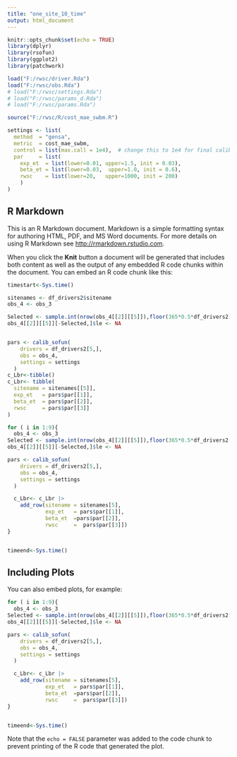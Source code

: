 ```yaml
---
title: "one_site_10_time"
output: html_document
---
```


```r
knitr::opts_chunk$set(echo = TRUE)
library(dplyr)
library(rsofun)
library(ggplot2)
library(patchwork)

load("F:/rwsc/driver.Rda")
load("F:/rwsc/obs.Rda")
# load("F:/rwsc/settings.Rda")
# load("F:/rwsc/params_d.Rda")
# load("F:/rwsc/params.Rda")

source("F:/rwsc/R/cost_mae_swbm.R")

settings <- list(
  method  = "gensa",
  metric  = cost_mae_swbm,
  control = list(max.call = 1e4),  # change this to 1e4 for final calibration
  par     = list(
    exp_et  = list(lower=0.01, upper=1.5, init = 0.03),
    beta_et = list(lower=0.03,  upper=1.0, init = 0.6),
    rwsc    = list(lower=20,   upper=1000, init = 200)
    )
)

```

## R Markdown

This is an R Markdown document. Markdown is a simple formatting syntax for authoring HTML, PDF, and MS Word documents. For more details on using R Markdown see <http://rmarkdown.rstudio.com>.

When you click the **Knit** button a document will be generated that includes both content as well as the output of any embedded R code chunks within the document. You can embed an R code chunk like this:

```r
timestart<-Sys.time()

sitenames <- df_drivers2$sitename
obs_4 <- obs_3

Selected <- sample.int(nrow(obs_4[[2]][[5]]),floor(365*0.5*df_drivers2[5,]$params_siml[[1]]$nyeartrend))
obs_4[[2]][[5]][-Selected,]$le <- NA


pars <- calib_sofun(
    drivers = df_drivers2[5,],  
    obs = obs_4,
    settings = settings
  )
c_Lbr<-tibble()
c_Lbr<- tibble(
  sitename = sitenames[[5]],
  exp_et   = pars$par[[1]],
  beta_et  = pars$par[[2]],
  rwsc     = pars$par[[3]]
)

for ( i in 1:9){
  obs_4 <- obs_3
Selected <- sample.int(nrow(obs_4[[2]][[5]]),floor(365*0.5*df_drivers2[5,]$params_siml[[1]]$nyeartrend))
obs_4[[2]][[5]][-Selected,]$le <- NA

pars <- calib_sofun(
    drivers = df_drivers2[5,],  
    obs = obs_4,
    settings = settings
  ) 

  c_Lbr<- c_Lbr |>
    add_row(sitename = sitenames[5],
            exp_et   = pars$par[[1]],
            beta_et  =pars$par[[2]],
            rwsc     =  pars$par[[3]])
}


timeend<-Sys.time()
```

## Including Plots

You can also embed plots, for example:

```r

for ( i in 1:9){
  obs_4 <- obs_3
Selected <- sample.int(nrow(obs_4[[2]][[5]]),floor(365*0.5*df_drivers2[5,]$params_siml[[1]]$nyeartrend))
obs_4[[2]][[5]][-Selected,]$le <- NA

pars <- calib_sofun(
    drivers = df_drivers2[5,],  
    obs = obs_4,
    settings = settings
  ) 

  c_Lbr<- c_Lbr |>
    add_row(sitename = sitenames[5],
            exp_et   = pars$par[[1]],
            beta_et  =pars$par[[2]],
            rwsc     =  pars$par[[3]])
}


timeend<-Sys.time()

```

Note that the `echo = FALSE` parameter was added to the code chunk to prevent printing of the R code that generated the plot.
